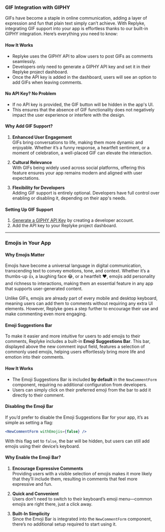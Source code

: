 
### **GIF Integration with GIPHY**

GIFs have become a staple in online communication, adding a layer of expression and fun that plain text simply can’t achieve. With Replyke, integrating GIF support into your app is effortless thanks to our built-in GIPHY integration. Here’s everything you need to know:

#### **How It Works**

-   Replyke uses the GIPHY API to allow users to post GIFs as comments seamlessly.
-   Developers only need to generate a GIPHY API key and set it in their Replyke project dashboard.
-   Once the API key is added in the dashboard, users will see an option to add GIFs when leaving comments.

#### **No API Key? No Problem**

-   If no API key is provided, the GIF button will be hidden in the app's UI.
-   This ensures that the absence of GIF functionality does not negatively impact the user experience or interfere with the design.

#### **Why Add GIF Support?**

1.  **Enhanced User Engagement**  
    GIFs bring conversations to life, making them more dynamic and enjoyable. Whether it’s a funny response, a heartfelt sentiment, or a moment of celebration, a well-placed GIF can elevate the interaction.
    
2.  **Cultural Relevance**  
    With GIFs being widely used across social platforms, offering this feature ensures your app remains modern and aligned with user expectations.
    
3.  **Flexibility for Developers**  
    Adding GIF support is entirely optional. Developers have full control over enabling or disabling it, depending on their app's needs.
    

#### **Setting Up GIF Support**

1.  [Generate a GIPHY API Key](https://developers.giphy.com/) by creating a developer account.
2.  Add the API key to your Replyke project dashboard.

---------

### **Emojis in Your App**

#### **Why Emojis Matter**

Emojis have become a universal language in digital communication, transcending text to convey emotions, tone, and context. Whether it’s a thumbs-up 👍, a laughing face 😂, or a heartfelt ❤️, emojis add personality and richness to interactions, making them an essential feature in any app that supports user-generated content.

Unlike GIFs, emojis are already part of every mobile and desktop keyboard, meaning users can add them to comments without requiring any extra UI elements. However, Replyke goes a step further to encourage their use and make commenting even more engaging.

#### **Emoji Suggestions Bar**

To make it easier and more intuitive for users to add emojis to their comments, Replyke includes a built-in **Emoji Suggestions Bar**. This bar, displayed above the new comment input field, features a selection of commonly used emojis, helping users effortlessly bring more life and emotion into their comments.

#### **How It Works**

-   The Emoji Suggestions Bar is included **by default** in the `NewCommentForm` component, requiring no additional configuration from developers.
-   Users can simply click on their preferred emoji from the bar to add it directly to their comment.

#### **Disabling the Emoji Bar**

If you’d prefer to disable the Emoji Suggestions Bar for your app, it’s as simple as setting a flag:

```jsx
<NewCommentForm withEmojis={false} />
```

With this flag set to `false`, the bar will be hidden, but users can still add emojis using their device’s keyboard.

#### **Why Enable the Emoji Bar?**

1.  **Encourage Expressive Comments**  
    Providing users with a visible selection of emojis makes it more likely that they’ll include them, resulting in comments that feel more expressive and fun.
    
2.  **Quick and Convenient**  
    Users don’t need to switch to their keyboard’s emoji menu—common emojis are right there, just a click away.
    
3.  **Built-In Simplicity**  
    Since the Emoji Bar is integrated into the `NewCommentForm` component, there’s no additional setup required to start using it.